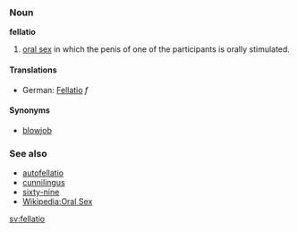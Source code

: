 === Noun ===
'''fellatio'''

# [[oral sex]] in which the penis of one of the participants is orally stimulated.

====Translations====
*German: [[Fellatio]] ''f''

====Synonyms====
*[[blowjob]]

===See also===
*[[autofellatio]]
*[[cunnilingus]]
*[[sixty-nine]]
*[[w:Oral sex|Wikipedia:Oral Sex]]

[[sv:fellatio]]